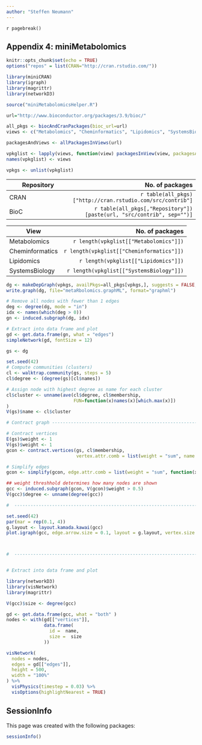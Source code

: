 ```yaml
---
author: "Steffen Neumann"
---
```


`r pagebreak()`

## Appendix 4: miniMetabolomics {-}


```r
knitr::opts_chunk$set(echo = TRUE)
options("repos" = list(CRAN="http://cran.rstudio.com/"))

library(miniCRAN)
library(igraph)
library(magrittr)
library(networkD3)

source("miniMetabolomicsHelper.R")

```

```r

url="http://www.bioconductor.org/packages/3.9/bioc/"

all_pkgs <- biocAndCranPackages(bioc_url=url)
views <- c("Metabolomics", "Cheminformatics", "Lipidomics", "SystemsBiology")

packagesAndViews <- allPackagesInViews(url)

vpkglist <- lapply(views, function(view) packagesInView(view, packagesAndViews=packagesAndViews))
names(vpkglist) <- views

vpkgs <- unlist(vpkglist)

```

| Repository                 | No. of packages                       |
| -------------------------- | -------------------------------------:|
| CRAN                       | `r table(all_pkgs)["http://cran.rstudio.com/src/contrib"]`   |
| BioC                       | `r table(all_pkgs[,"Repository"])[paste(url, "src/contrib", sep="")]`   |



| View                 | No. of packages                       |
| -------------------- | -------------------------------------:|
| Metabolomics         | `r length(vpkglist[["Metabolomics"]])`   |
| Cheminformatics      | `r length(vpkglist[["Cheminformatics"]])`|
| Lipidomics           | `r length(vpkglist[["Lipidomics"]])`     |
| SystemsBiology       | `r length(vpkglist[["SystemsBiology"]])` |




```r

dg <- makeDepGraph(vpkgs, availPkgs=all_pkgs[vpkgs,], suggests = FALSE, enhances = FALSE)
write.graph(dg, file="metaRbolomics.graphML", format="graphml")

```



```r

# Remove all nodes with fewer than 1 edges
deg <- degree(dg, mode = "in")
idx <- names(which(deg > 0))
gn <- induced.subgraph(dg, idx)

# Extract into data frame and plot
gd <- get.data.frame(gn, what = "edges")
simpleNetwork(gd, fontSize = 12)

```

```r
gs <- dg

set.seed(42)
# Compute communities (clusters)
cl <- walktrap.community(gs, steps = 5)
cl$degree <- (degree(gs)[cl$names])

# Assign node with highest degree as name for each cluster
cl$cluster <- unname(ave(cl$degree, cl$membership, 
                         FUN=function(x)names(x)[which.max(x)])
)
V(gs)$name <- cl$cluster

# Contract graph ----------------------------------------------------------

# Contract vertices
E(gs)$weight <- 1
V(gs)$weight <- 1
gcon <- contract.vertices(gs, cl$membership, 
                          vertex.attr.comb = list(weight = "sum", name = function(x)x[1], "ignore"))

# Simplify edges
gcon <- simplify(gcon, edge.attr.comb = list(weight = "sum", function(x)length(x)))

## weight threshhold determines how many nodes are shown
gcc <- induced.subgraph(gcon, V(gcon)$weight > 0.5)
V(gcc)$degree <- unname(degree(gcc))

#  ------------------------------------------------------------------------

set.seed(42)
par(mar = rep(0.1, 4)) 
g.layout <- layout.kamada.kawai(gcc)
plot.igraph(gcc, edge.arrow.size = 0.1, layout = g.layout, vertex.size = 0.5 * (V(gcc)$degree))



#  ------------------------------------------------------------------------


# Extract into data frame and plot

library(networkD3)
library(visNetwork)
library(magrittr)

V(gcc)$size <- degree(gcc)

gd <- get.data.frame(gcc, what = "both" )
nodes <- with(gd[["vertices"]],
              data.frame(
                id =  name,
                size =  size
              ))

visNetwork(
  nodes = nodes, 
  edges = gd[["edges"]],
  height = 500,
  width = "100%"
) %>% 
  visPhysics(timestep = 0.03) %>% 
  visOptions(highlightNearest = TRUE)

```

## SessionInfo

This page was created with the following packages:

```r
sessionInfo()
```
